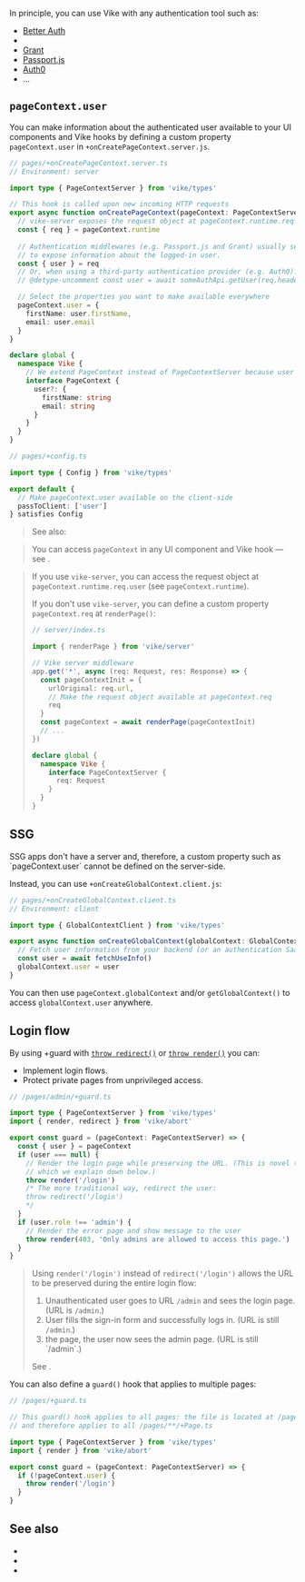 
In principle, you can use Vike with any authentication tool such as:
- [Better Auth](https://github.com/better-auth/better-auth)
- <Link text="Auth.js" href="/Auth.js" />
- [Grant](https://github.com/simov/grant)
- [Passport.js](https://github.com/jaredhanson/passport)
- [Auth0](https://auth0.com/)
- ...


## `pageContext.user`

You can make information about the authenticated user available to your UI components and Vike hooks by defining a <Link href="/pageContext#custom">custom property `pageContext.user`</Link> in <Link href="/onCreatePageContext">`+onCreatePageContext.server.js`</Link>.

```ts
// pages/+onCreatePageContext.server.ts
// Environment: server

import type { PageContextServer } from 'vike/types'

// This hook is called upon new incoming HTTP requests
export async function onCreatePageContext(pageContext: PageContextServer) {
  // vike-server exposes the request object at pageContext.runtime.req
  const { req } = pageContext.runtime
  
  // Authentication middlewares (e.g. Passport.js and Grant) usually set req.user
  // to expose information about the logged-in user.
  const { user } = req
  // Or, when using a third-party authentication provider (e.g. Auth0):
  // @detype-uncomment const user = await someAuthApi.getUser(req.headers)

  // Select the properties you want to make available everywhere
  pageContext.user = {
    firstName: user.firstName,
    email: user.email
  }
}

declare global {
  namespace Vike {
    // We extend PageContext instead of PageContextServer because user is passed to the client
    interface PageContext {
      user?: {
        firstName: string
        email: string
      }
    }
  }
}
```

```ts
// pages/+config.ts

import type { Config } from 'vike/types'

export default {
  // Make pageContext.user available on the client-side
  passToClient: ['user']
} satisfies Config
```

> See also: <Link href="/passToClient" />

> You can access `pageContext` in any UI component and Vike hook — see <Link href="/pageContext" />.

> If you use <Link href="/vike-server">`vike-server`</Link>, you can access the request object at `pageContext.runtime.req.user` (see <Link href="/pageContext#runtime">`pageContext.runtime`</Link>).
>
> If you don't use `vike-server`, you can define a custom property `pageContext.req` at <Link href="/renderPage">`renderPage()`</Link>:
> ```ts
> // server/index.ts
>
> import { renderPage } from 'vike/server'
>
> // Vike server middleware
> app.get('*', async (req: Request, res: Response) => {
>   const pageContextInit = {
>     urlOriginal: req.url,
>     // Make the request object available at pageContext.req
>     req
>   }
>   const pageContext = await renderPage(pageContextInit)
>   // ...
> })
>
> declare global {
>   namespace Vike {
>     interface PageContextServer {
>       req: Request
>     }
>   }
> }
> ```


## SSG

<Link href="/pre-rendering">SSG apps</Link> don't have a server and, therefore, a custom property such as `pageContext.user` cannot be defined on the server-side.

Instead, you can use <Link href="/onCreateGlobalContext">`+onCreateGlobalContext.client.js`</Link>:

```ts
// pages/+onCreateGlobalContext.client.ts
// Environment: client

import type { GlobalContextClient } from 'vike/types'

export async function onCreateGlobalContext(globalContext: GlobalContextClient) {
  // Fetch user information from your backend (or an authentication SaaS platform)
  const user = await fetchUseInfo()
  globalContext.user = user
}
```

You can then use <Link href="/pageContext#globalContext">`pageContext.globalContext`</Link> and/or <Link href="/getGlobalContext">`getGlobalContext()`</Link> to access `globalContext.user` anywhere.



## Login flow

By using <Link href="/guard">+guard</Link> with [`throw redirect()`](/redirect) or [`throw render()`](/render) you can:
 - Implement login flows.
 - Protect private pages from unprivileged access.

```ts
// /pages/admin/+guard.ts

import type { PageContextServer } from 'vike/types'
import { render, redirect } from 'vike/abort'

export const guard = (pageContext: PageContextServer) => {
  const { user } = pageContext
  if (user === null) {
    // Render the login page while preserving the URL. (This is novel technique
    // which we explain down below.)
    throw render('/login')
    /* The more traditional way, redirect the user:
    throw redirect('/login')
    */
  }
  if (user.role !== 'admin') {
    // Render the error page and show message to the user
    throw render(403, 'Only admins are allowed to access this page.')
  }
}
```

> Using `render('/login')` instead of `redirect('/login')` allows the URL to be preserved during the entire login flow:
>  1. Unauthenticated user goes to URL `/admin` and sees the login page. (URL is `/admin`.)
>  2. User fills the sign-in form and successfully logs in. (URL is still `/admin`.)
>  3. <Link text="Reload" href="/reload" /> the page, the user now sees the admin page. (URL is still `/admin`.)
>
> See <RepoLink text="example" path="/examples/auth/" />.

You can also define a `guard()` hook that applies to multiple pages:

```ts
// /pages/+guard.ts

// This guard() hook applies to all pages: the file is located at /pages/+guard.ts
// and therefore applies to all /pages/**/+Page.ts

import type { PageContextServer } from 'vike/types'
import { render } from 'vike/abort'

export const guard = (pageContext: PageContextServer) => {
  if (!pageContext.user) {
    throw render('/login')
  }
}
```

## See also

- <Link href="/guard" />
- <Link href="/redirect" />
- <Link href="/render" />
